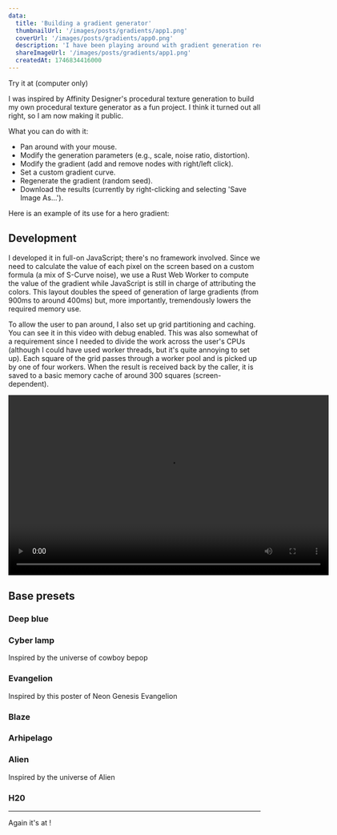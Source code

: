 ```yaml
---
data:
  title: 'Building a gradient generator'
  thumbnailUrl: '/images/posts/gradients/app1.png'
  coverUrl: '/images/posts/gradients/app0.png'
  description: 'I have been playing around with gradient generation recently, here is the result app'
  shareImageUrl: '/images/posts/gradients/app1.png'
  createdAt: 1746834416000
---
```




Try it at <ExternalLinkInline href="https://gradients.emje.dev" label="gradients.emje.dev" /> (computer only)

I was inspired by Affinity Designer's procedural texture generation to build my own procedural texture generator as a fun project. I think it turned out all right, so I am now making it public.

What you can do with it:

- Pan around with your mouse.
- Modify the generation parameters (e.g., scale, noise ratio, distortion).
- Modify the gradient (add and remove nodes with right/left click).
- Set a custom gradient curve.
- Regenerate the gradient (random seed).
- Download the results (currently by right-clicking and selecting 'Save Image As...').

Here is an example of its use for a hero gradient:
<BlogImage alt="An example hero gradient" width={1000} height={700} src="/images/posts/gradients/branding.png" noBorder />

## Development

I developed it in full-on JavaScript; there's no framework involved. Since we need to calculate the value of each pixel on the screen based on a custom formula (a mix of S-Curve noise), we use a Rust Web Worker to compute the value of the gradient while JavaScript is still in charge of attributing the colors. This layout doubles the speed of generation of large gradients (from 900ms to around 400ms) but, more importantly, tremendously lowers the required memory use.

To allow the user to pan around, I also set up grid partitioning and caching. You can see it in this video with debug enabled. This was also somewhat of a requirement since I needed to divide the work across the user's CPUs (although I could have used worker threads, but it's quite annoying to set up). Each square of the grid passes through a worker pool and is picked up by one of four workers. When the result is received back by the caller, it is saved to a basic memory cache of around 300 squares (screen-dependent).

<video width="640" height="360" controls class="mt-8">
  <source src="/images/posts/gradients/demo.webm" type="video/webm" />
  Your browser does not support the webm video format.
</video>

## Base presets

### Deep blue

<BlogImage alt="Deep blue preset" width={1000} height={700} src="/images/posts/gradients/deep-blue.png" noBorder />


### Cyber lamp

<BlogImage alt="Cyber lamp preset" width={1000} height={700} src="/images/posts/gradients/cyber-lamp.png" noBorder />

Inspired by the universe of cowboy bepop

<BlogImage alt="cowboy bepop" width={1000} height={700} src="/images/posts/gradients/cowboy.jpg" noBorder />

### Evangelion

<BlogImage alt="evangelion preset" width={1000} height={700} src="/images/posts/gradients/evangelion.png" noBorder />

Inspired by this poster of Neon Genesis Evangelion

<BlogImage alt="poster" width={1000} height={700} src="/images/posts/gradients/evangelion-01.jpg" noBorder />

### Blaze
<BlogImage alt="Blaze preset" width={1000} height={700} src="/images/posts/gradients/blaze.png" noBorder />

### Arhipelago

<BlogImage alt="Archipelago preset" width={1000} height={700} src="/images/posts/gradients/archipelago.png" noBorder />

### Alien
<BlogImage alt="Alien preset" width={1000} height={700} src="/images/posts/gradients/alien.png" noBorder />

Inspired by the universe of Alien

<BlogImage alt="poster" width={1000} height={700} src="/images/posts/gradients/alien.jpg" noBorder />

### H20
<BlogImage alt="H20 preset" width={1000} height={700} src="/images/posts/gradients/h2o.png" noBorder />



<hr />

Again it's at <ExternalLinkInline href="https://gradients.emje.dev" label="gradients.emje.dev" />!
